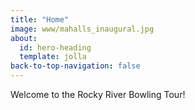 ```yaml
---
title: "Home"
image: www/mahalls_inaugural.jpg
about:
  id: hero-heading
  template: jolla
back-to-top-navigation: false
---
```


Welcome to the Rocky River Bowling Tour!
